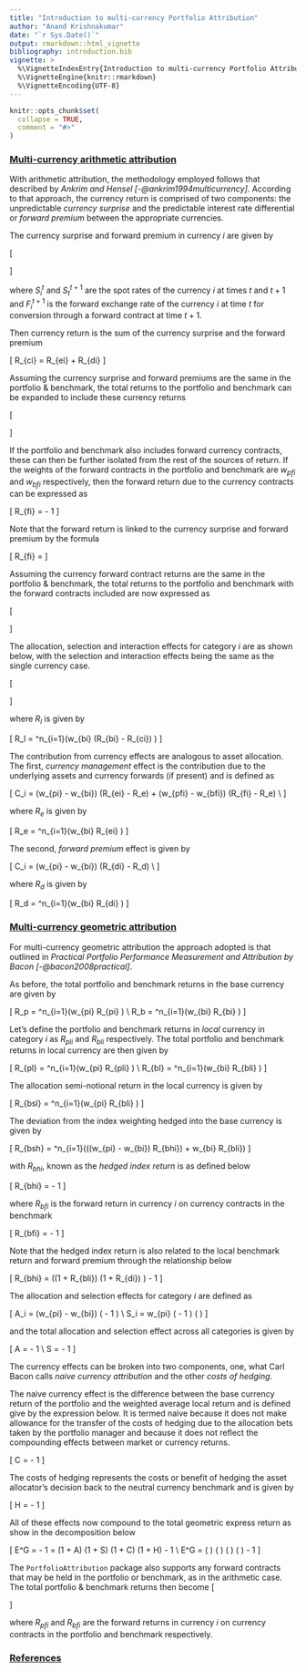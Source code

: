 ```yaml
---
title: "Introduction to multi-currency Portfolio Attribution"
author: "Anand Krishnakumar"
date: "`r Sys.Date()`"
output: rmarkdown::html_vignette
bibliography: introduction.bib
vignette: >
  %\VignetteIndexEntry{Introduction to multi-currency Portfolio Attribution}
  %\VignetteEngine{knitr::rmarkdown}
  %\VignetteEncoding{UTF-8}
---
```


```r
knitr::opts_chunk$set(
  collapse = TRUE,
  comment = "#>"
)
```

### <ins>Multi-currency arithmetic attribution</ins>

With arithmetic attribution, the methodology employed follows that described by _Ankrim and Hensel [-@ankrim1994multicurrency]_. According to that approach, the currency return is comprised of two components: the unpredictable _currency surprise_ and the predictable interest rate differential or _forward premium_ between the appropriate currencies.

The currency surprise and forward premium in currency $i$ are given by

\[
  \begin{aligned}
    R_{ei} = \frac{S_i^{t+1} - F_i^{t+1}}{S_i^t} \\
    R_{di} = \frac{F_i^{t+1}}{S_i^t} - 1
  \end{aligned}
\]

where $S_i^t$ and $S_t^{t+1}$ are the spot rates of the currency $i$ at times $t$ and $t+1$ and $F_i^{t+1}$ is the forward exchange rate of the currency $i$ at time $t$ for conversion through a forward contract at time $t+1$.

Then currency return is the sum of the currency surprise and the forward premium

\[
R_{ci} = R_{ei} + R_{di}
\]

Assuming the currency surprise and forward premiums are the same in the portfolio & benchmark, the total returns to the portfolio and benchmark can be expanded to include these currency returns

\[
  \begin{aligned}
    R_p = \sum^n_{i=1}\left(w_{pi} \times(R_{pi} - R_{ei} - R_{di})\right) + \sum^n_{i=1}\left(w_{pi} \times R_{ei}\right) + \sum^n_{i=1}\left(w_{pi} \times R_{di}\right) \\
    R_b = \sum^n_{i=1}\left(w_{bi} \times(R_{bi} - R_{ei} - R_{di})\right) + \sum^n_{i=1}\left(w_{bi} \times R_{ei}\right) + \sum^n_{i=1}\left(w_{bi} \times R_{di}\right)
  \end{aligned}
\]

If the portfolio and benchmark also includes forward currency contracts, these can then be further isolated from the rest of the sources of return. If the weights of the forward contracts in the portfolio and benchmark are $w_{pfi}$ and $w_{bfi}$ respectively, then the forward return due to the currency contracts can be expressed as

\[
  R_{fi} = \frac{S_i^{t+1}}{F_i^{t+1}} - 1
\]

Note that the forward return is linked to the currency surprise and forward premium by the formula

\[
  R_{fi} = \frac{R_{ei}}{(1 + R_{di})}
\]


Assuming the currency forward contract returns are the same in the portfolio & benchmark, the total returns to the portfolio and benchmark with the forward contracts included are now expressed as

\[
  \begin{aligned}
    R_p = \sum^n_{i=1}\left(w_{pi} \times(R_{pi} - R_{ei} - R_{di})\right) + \sum^n_{i=1}\left(w_{pi} \times R_{ei}\right) + \sum^n_{i=1}\left(w_{pi} \times R_{di}\right) + \sum^n_{i=1}\left(w_{pfi} \times R_{fi}\right) \\
    R_b = \sum^n_{i=1}\left(w_{bi} \times(R_{bi} - R_{ei} - R_{di})\right) + \sum^n_{i=1}\left(w_{bi} \times R_{ei}\right) + \sum^n_{i=1}\left(w_{bi} \times R_{di}\right) + \sum^n_{i=1}\left(w_{bfi} \times R_{fi}\right)
  \end{aligned}
\]

The allocation, selection and interaction effects for category $i$ are as shown below, with the selection and interaction effects being the same as the single currency case.

\[
  \begin{aligned}
    A_i & = (w_{pi} - w_{bi}) \times (R_{bi} - R_{ci} - R_l) \\
    S_i & = w_{bi} \times (R_{pi} - R_{bi}) \\
    I_i & = (w_{pi} - w_{bi}) \times (R_{pi} - R_{bi})
  \end{aligned}
\]

where $R_l$ is given by

\[
R_l = \sum^n_{i=1}\left(w_{bi} \times (R_{bi} - R_{ci}) \right)
\]

The contribution from currency effects are analogous to asset allocation. The first, _currency management_ effect is the contribution due to the underlying assets and currency forwards (if present) and is defined as

\[
C_i = (w_{pi} - w_{bi}) \times (R_{ei} - R_e) + (w_{pfi} - w_{bfi}) \times (R_{fi} - R_e) \\
\]

where $R_e$ is given by

\[
R_e = \sum^n_{i=1}\left(w_{bi} \times R_{ei} \right)
\]

The second, _forward premium_ effect is given by

\[
C_i = (w_{pi} - w_{bi}) \times (R_{di} - R_d) \\
\]

where $R_d$ is given by

\[
R_d = \sum^n_{i=1}\left(w_{bi} \times R_{di} \right)
\]

### <ins>Multi-currency geometric attribution</ins>

For multi-currency geometric attribution the approach adopted is that outlined in _Practical Portfolio Performance Measurement and Attribution by Bacon [-@bacon2008practical]_.

As before, the total portfolio and benchmark returns in the base currency are given by

\[
R_p = \sum^n_{i=1}\left(w_{pi} \times R_{pi} \right) \\
R_b = \sum^n_{i=1}\left(w_{bi} \times R_{bi} \right)
\]

Let's define the portfolio and benchmark returns in _local_ currency in category $i$ as $R_{pli}$ and $R_{bli}$ respectively. The total portfolio and benchmark returns in local currency are then given by

\[
R_{pl} = \sum^n_{i=1}\left(w_{pi} \times R_{pli} \right) \\
R_{bl} = \sum^n_{i=1}\left(w_{bi} \times R_{bli} \right)
\]

The allocation semi-notional return in the local currency is given by

\[
R_{bsl} = \sum^n_{i=1}\left(w_{pi} \times R_{bli} \right)
\]

The deviation from the index weighting hedged into the base currency is given by

\[
R_{bsh} = \sum^n_{i=1}(((w_{pi} - w_{bi}) \times R_{bhi}) + w_{bi} \times R_{bli})
\]

with $R_{bhi}$, known as the _hedged index return_ is as defined below

\[
R_{bhi} = \frac{(1 + R_{bi})}{(1 + R_{bfi})} - 1
\]

where $R_{bfi}$ is the forward return in currency $i$ on currency contracts in the benchmark

\[
  R_{bfi} = \frac{S_i^{t+1}}{F_i^{t+1}} - 1
\]

Note that the hedged index return is also related to the local benchmark return and forward premium through the relationship below

\[
R_{bhi} = \left((1 + R_{bli}) \times (1 + R_{di}) \right) - 1
\]

The allocation and selection effects for category $i$ are defined as

\[
A_i = (w_{pi} - w_{bi}) \times \left(\frac{(1 + R_{bhi})}{(1 + R_{bl})} - 1 \right) \\
S_i = w_{pi} \times \left(\frac{(1 + R_{pli})}{(1 + R_{bli})} - 1 \right) \times \left(\frac{(1 + R_{bli})}{(1 + R_{bsl})} \right)
\]

and the total allocation and selection effect across all categories is given by

\[
A = \frac{(1 + R_{bsh})}{(1 + R_{bl})} - 1 \\
S = \frac{(1 + R_{pl})}{(1 + R_{bsl})} - 1
\]

The currency effects can be broken into two components, one, what Carl Bacon calls _naive currency attribution_ and the other _costs of hedging_. 

The naive currency effect is the difference between the base currency return of the portfolio and the weighted average local return and is defined give by the expression below. It is termed naive because it does not make allowance for the transfer of the costs of hedging due to the allocation bets taken by the portfolio manager and because it does not reflect the compounding effects between market or currency returns.

\[
C = \frac{(1 + R_p)}{(1 + R_{pl})} \times \frac{(1 + R_{bl})}{(1 + R_b)} - 1
\]

The costs of hedging represents the costs or benefit of hedging the asset allocator's decision back to the neutral currency benchmark and is given by

\[
H =  \frac{(1 + R_{bsl})}{(1 + R_{bsh})} - 1
\]

All of these effects now compound to the total geometric express return as show in the decomposition below

\[
E^G = \frac{(1 + R_p)}{(1 + R_b)} - 1 = (1 + A) \times (1 + S) \times (1 + C) \times (1 + H) - 1 \\
E^G = \left(\frac{(1 + R_{bsh})}{(1 + R_{bl})} \right) \times \left(\frac{(1 + R_{pl})}{(1 + R_{bsl})} \right) \times \left(\frac{(1 + R_p)}{(1 + R_{pl})} \times \frac{(1 + R_{bl})}{(1 + R_b)} \right) \times \left(\frac{(1 + R_{bsl})}{(1 + R_{bsh})} \right) - 1
\]

The `PortfolioAttribution` package also supports any forward contracts that may be held in the portfolio or benchmark, as in the arithmetic case. The total portfolio & benchmark returns then become
\[
  \begin{aligned}
    R_p = \sum^n_{i=1}\left(w_{pi} \times R_{pi} \right) + \sum^n_{i=1}\left(w_{pfi} \times R_{pfi}\right) \\
    R_b = \sum^n_{i=1}\left(w_{bi} \times R_{bi} \right) + \sum^n_{i=1}\left(w_{bfi} \times R_{bfi}\right)
  \end{aligned}
\]

where $R_{pfi}$ and $R_{bfi}$ are the forward returns in currency $i$ on currency contracts in the portfolio and benchmark respectively.

### <ins>References</ins>
